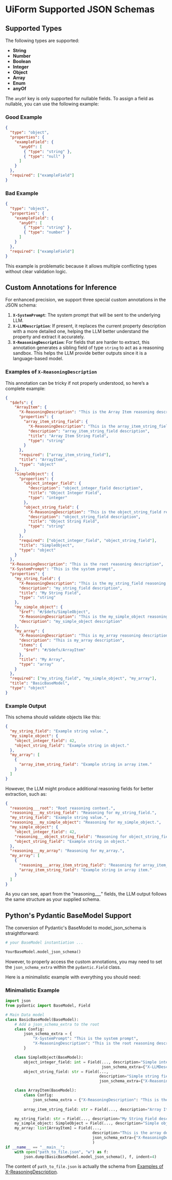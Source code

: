 # UiForm Supported JSON Schemas

## Supported Types

The following types are supported:

- **String**
- **Number**
- **Boolean**
- **Integer**
- **Object**
- **Array**
- **Enum**
- **anyOf**

The `anyOf` key is only supported for nullable fields. To assign a field as nullable, you can use the following example:

### Good Example

```json
{
  "type": "object",
  "properties": {
    "exampleField": {
      "anyOf": [
        { "type": "string" },
        { "type": "null" }
      ]
    }
  },
  "required": ["exampleField"]
}
```

### Bad Example

```json
{
  "type": "object",
  "properties": {
    "exampleField": {
      "anyOf": [
        { "type": "string" },
        { "type": "number" }
      ]
    }
  },
  "required": ["exampleField"]
}
```

This example is problematic because it allows multiple conflicting types without clear validation logic.

## Custom Annotations for Inference

For enhanced precision, we support three special custom annotations in the JSON schema:

1. **`X-SystemPrompt`**: The system prompt that will be sent to the underlying LLM.
2. **`X-LLMDescription`**: If present, it replaces the current property description with a more detailed one, helping the LLM better understand the property and extract it accurately.
3. **`X-ReasoningDescription`**: For fields that are harder to extract, this annotation generates a sibling field of type `string` to act as a reasoning sandbox. This helps the LLM provide better outputs since it is a language-based model.

### Examples of `X-ReasoningDescription`

This annotation can be tricky if not properly understood, so here’s a complete example:

```json
{
  "$defs": {
    "ArrayItem": {
      "X-ReasoningDescription": "This is the Array Item reasoning description",
      "properties": {
        "array_item_string_field": {
          "X-ReasoningDescription": "This is the array_item_string_field reasoning description",
          "description": "array_item_string_field description",
          "title": "Array Item String Field",
          "type": "string"
        }
      },
      "required": ["array_item_string_field"],
      "title": "ArrayItem",
      "type": "object"
    },
    "SimpleObject": {
      "properties": {
        "object_integer_field": {
          "description": "object_integer_field description",
          "title": "Object Integer Field",
          "type": "integer"
        },
        "object_string_field": {
          "X-ReasoningDescription": "This is the object_string_field reasoning description",
          "description": "object_string_field description",
          "title": "Object String Field",
          "type": "string"
        }
      },
      "required": ["object_integer_field", "object_string_field"],
      "title": "SimpleObject",
      "type": "object"
    }
  },
  "X-ReasoningDescription": "This is the root reasoning description",
  "X-SystemPrompt": "This is the system prompt",
  "properties": {
    "my_string_field": {
      "X-ReasoningDescription": "This is the my_string_field reasoning description",
      "description": "my_string_field description",
      "title": "My String Field",
      "type": "string"
    },
    "my_simple_object": {
      "$ref": "#/$defs/SimpleObject",
      "X-ReasoningDescription": "This is the my_simple_object reasoning description",
      "description": "my_simple_object description"
    },
    "my_array": {
      "X-ReasoningDescription": "This is my_array reasoning description",
      "description": "This is my_array description",
      "items": {
        "$ref": "#/$defs/ArrayItem"
      },
      "title": "My Array",
      "type": "array"
    }
  },
  "required": ["my_string_field", "my_simple_object", "my_array"],
  "title": "BasicBaseModel",
  "type": "object"
}
```

### Example Output

This schema should validate objects like this:

```json
{
  "my_string_field": "Example string value.",
  "my_simple_object": {
    "object_integer_field": 42,
    "object_string_field": "Example string in object."
  },
  "my_array": [
    {
      "array_item_string_field": "Example string in array item."
    }
  ]
}
```

However, the LLM might produce additional reasoning fields for better extraction, such as:

```json
{
  "reasoning___root": "Root reasoning context.",
  "reasoning___my_string_field": "Reasoning for my_string_field.",
  "my_string_field": "Example string value.",
  "reasoning___my_simple_object": "Reasoning for my_simple_object.",
  "my_simple_object": {
    "object_integer_field": 42,
    "reasoning___object_string_field": "Reasoning for object_string_field.",
    "object_string_field": "Example string in object."
  },
  "reasoning___my_array": "Reasoning for my_array.",
  "my_array": [
    {
      "reasoning___array_item_string_field": "Reasoning for array_item_string_field.",
      "array_item_string_field": "Example string in array item."
    }
  ]
}
```

As you can see, apart from the "reasoning___" fields, the LLM output follows the same structure as your supplied schema.

## Python's Pydantic BaseModel Support

The conversion of Pydantic's BaseModel to model_json_schema is straightforward:

```python
# your BaseModel instantiation ...

YourBaseModel.model_json_schema()
```

However, to properly access the custom annotations, you may need to set the `json_schema_extra` within the `pydantic.Field` class.

Here is a minimalistic example with everything you should need:

### Minimalistic Example

```python
import json
from pydantic import BaseModel, Field

# Main Data model
class BasicBaseModel(BaseModel):
    # Add a json_schema_extra to the root
    class Config:
        json_schema_extra = {
            "X-SystemPrompt": "This is the system prompt",
            "X-ReasoningDescription": "This is the root reasoning description"
        }

    class SimpleObject(BaseModel):
        object_integer_field: int = Field(..., description="Simple integer field description",
                                          json_schema_extra={"X-LLMDescription": "This is the object integer field LLM description"})
        object_string_field: str = Field(...,
                                         description="Simple string field description",
                                         json_schema_extra={"X-ReasoningDescription": "This is the object string field reasoning description"})

    class ArrayItem(BaseModel):
        class Config:
            json_schema_extra = {"X-ReasoningDescription": "This is the Array Item reasoning description"}
        
        array_item_string_field: str = Field(..., description="Array Item String Field description")

    my_string_field: str = Field(..., description="My String Field description")
    my_simple_object: SimpleObject = Field(..., description="Simple object description")
    my_array: list[ArrayItem] = Field(...,
                                      description="This is the array description",
                                      json_schema_extra={"X-ReasoningDescription": "This is the array reasoning description"}
                                      )
if __name__ == "__main__":
    with open("path_to_file.json", "w") as f:
        json.dump(BasicBaseModel.model_json_schema(), f, indent=4)
```

The content of `path_to_file.json` is actually the schema from [Examples of X-ReasoningDescription](#examples-of-x-reasoningdescription).
